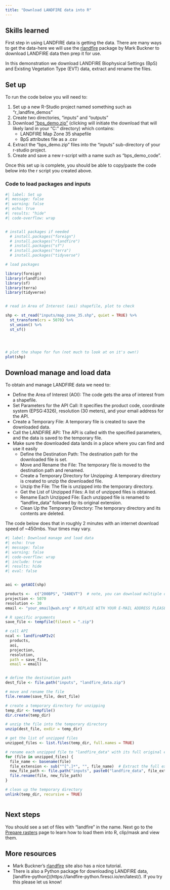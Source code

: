 ```yaml
---
title: "Download LANDFIRE data into R"
---
```



## Skills learned

First step in using LANDFIRE data is getting the data.  There are many ways to get the data-here we will use the [rlandfire](https://github.com/bcknr/rlandfire) package by Mark Buckner to download LANDFIRE data then prep it for use. 

In this demonstration we download LANDFIRE Biophysical Settings (BpS) and Existing Vegetation Type (EVT) data, extract and rename the files.


## Set up

To run the code below you will need to:

1. Set up a new R-Studio project named something such as "r_landfire_demos"
2. Create two directories, "inputs" and "outputs"
3. Download ["bps_demo.zip"](https://github.com/LANDFIRE-TNC/r_demos/raw/refs/heads/main/inputs/bps_demo.zip?download=) (clicking will initiate the download that will likely land in your "C:\Users\YOURNAME\Downloads" directory) which contains:
    * LANDFIRE Map Zone 35 shapefile
    * BpS attributes file as a .csv
4. Extract the "bps_demo.zip" files into the "inputs" sub-directory of your r-studio project. 
5. Create and save a new r-script with a name such as "bps_demo_code".


Once this set up is complete, you should be able to copy/paste the code below into the r script you created above.  


### Code to load packages and inputs

```r
#| label: Set up
#| message: false
#| warning: false
#| echo: true
#| results: "hide"
#| code-overflow: wrap


# install packages if needed
  # install.packages("foreign")
  # install.packages("rlandfire")
  # install.packages("sf")
  # install.packages("terra")
  # install.packages("tidyverse")

# load packages

library(foreign)
library(rlandfire)
library(sf)
library(terra)
library(tidyverse)


# read in Area of Interest (aoi) shapefile, plot to check

shp <- st_read("inputs/map_zone_35.shp", quiet = TRUE) %>% 
  st_transform(crs = 5070) %>%
  st_union() %>%
  st_sf()




# plot the shape for fun (not much to look at on it's own!)
plot(shp)


```

## Download manage and load data

To obtain and manage LANDFIRE data we need to:

-   Define the Area of Interest (AOI): The code gets the area of interest from a shapefile.
-   Set Parameters for the API Call: It specifies the product code, coordinate system (EPSG:4326), resolution (30 meters), and your email address for the API.
-   Create a Temporary File: A temporary file is created to save the downloaded data.
-   Call the LANDFIRE API: The API is called with the specified parameters, and the data is saved to the temporary file.
-   Make sure the downloaded data lands in a place where you can find and use it easily
    -   Define the Destination Path: The destination path for the downloaded file is set.
    -   Move and Rename the File: The temporary file is moved to the destination path and renamed.
    -   Create a Temporary Directory for Unzipping: A temporary directory is created to unzip the downloaded file.
    -   Unzip the File: The file is unzipped into the temporary directory.
    -   Get the List of Unzipped Files: A list of unzipped files is obtained.
    -   Rename Each Unzipped File: Each unzipped file is renamed to "landfire_data" followed by its original extension.
    -   Clean Up the Temporary Directory: The temporary directory and its contents are deleted.


The code below does that in roughly 2 minutes with an internet download speed of \~450mbs. Your times may vary.

```r
#| label: Download manage and load data
#| echo: true
#| message: false
#| warning: false
#| code-overflow: wrap
#| include: true
#| results: hide
#| eval: false


aoi <- getAOI(shp)

products <-  c("200BPS", "240EVT")  # note, you can download multiple datasets at once
projection <- 5070  
resolution <- 30
email <- "your_email@wah.org" # REPLACE WITH YOUR E-MAIL ADDRESS PLEASE! 

# R specific arguments
save_file <- tempfile(fileext = ".zip")

# call API
ncal <- landfireAPIv2(
  products, 
  aoi, 
  projection, 
  resolution, 
  path = save_file,
  email = email)


# define the destination path
dest_file <- file.path("inputs", "landfire_data.zip")

# move and rename the file
file.rename(save_file, dest_file)

# create a temporary directory for unzipping
temp_dir <- tempfile()
dir.create(temp_dir)

# unzip the file into the temporary directory
unzip(dest_file, exdir = temp_dir)

# get the list of unzipped files
unzipped_files <- list.files(temp_dir, full.names = TRUE)

# rename each unzipped file to "landfire_data" with its full original extension
for (file in unzipped_files) {
  file_name <- basename(file)
  file_extension <- sub("^[^.]*", "", file_name)  # Extract the full extension
  new_file_path <- file.path("inputs", paste0("landfire_data", file_extension))
  file.rename(file, new_file_path)
}

# clean up the temporary directory
unlink(temp_dir, recursive = TRUE)



```


## Next steps

You should see a set of files with "landfire" in the name. Next go to the [Prepare rasters](docs/prep_rasters.html) page to learn how to load them into R, clip/mask and view them. 


## More resources

* Mark Buckner's [rlandfire](https://github.com/bcknr/rlandfire) site also has a nice tutorial. 
* There is also a Python package for downloading LANDFIRE data, [landfire-python])(https://landfire-python.firesci.io/en/latest/).  If you try this please let us know!





